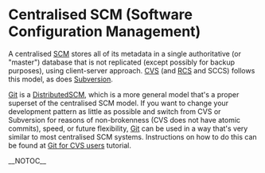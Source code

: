 = Centralised SCM (Software Configuration Management) =

A centralised [[SCM]] stores all of its metadata in a single authoritative (or "master") database that is not replicated (except possibly for backup purposes), using client-server approach.  [http://www.nongnu.org/cvs/ CVS] (and [http://www.gnu.org/software/rcs/rcs.html RCS] and SCCS) follows this model, as does [http://subversion.tigris.org/ Subversion].

[[Git]] is a [[DistributedSCM]], which is a more general model that's a proper superset of the centralised SCM model.  If you want to change your development pattern as little as possible and switch from CVS or Subversion for reasons of non-brokenness (CVS does not have atomic commits), speed, or future flexibility, [[Git]] can be used in a way that's very similar to most centralised SCM systems.  Instructions on how to do this can be found at [http://www.kernel.org/pub/software/scm/git/docs/cvs-migration.html Git for CVS users] tutorial.

__NOTOC__